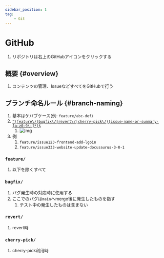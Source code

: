 ```yaml
---
sidebar_position: 1
tag:
    - Git
---
```


# GitHub
1. リポジトリは右上のGitHubアイコンをクリックする

## 概要 {#overview}
1. コンテンツの管理、IssueなどすべてをGitHubで行う

## ブランチ命名ルール {#branch-naming}
1. 基本はケバブケース(例: `feature/abc-def`)
1. [`^(feature\/|bugfix\/|revert\/|cherry-pick\/)(issue-name-or-summary-[a-z0-9\-]*)$`](https://regexper.com/#%5E%28feature%5C%2F%7Cbugfix%5C%2F%7Crevert%5C%2F%7Ccherry-pick%5C%2F%29%28issue-name-or-summary-%5Ba-z0-9%5C-%5D*%29%24)
    1. ![img](img/branch-naming-rules.svg)
1. 例
    1. `feature/issue123-frontend-add-lgoin`
    1. `feature/issue333-website-update-docusaurus-3-0-1`

### `feature/`
1. 以下を除くすべて

### `bugfix/`
1. バグ発生時の対応時に使用する
1. ここでのバグは`main`へmerge後に発生したものを指す
    1. テスト中の発生したものは含まない

### `revert/`
1. revert時

### `cherry-pick/`
1. cherry-pick利用時
